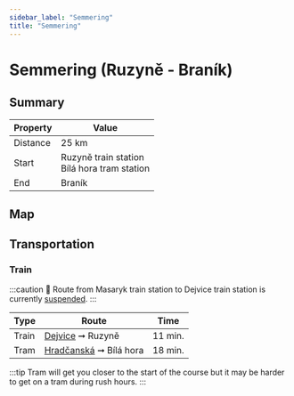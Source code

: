 ```yaml
---
sidebar_label: "Semmering"
title: "Semmering"
---
```


# Semmering (Ruzyně - Braník)

## Summary

| Property | Value |
| --- | --- |
| Distance | 25 km |
| Start | Ruzyně train station <br /> Bílá hora tram station |
| End | Braník |

## Map

<MapyCzEmbeddedPath id="kakohugejo"></MapyCzEmbeddedPath>

## Transportation

### Train

:::caution
🚧 Route from Masaryk train station to Dejvice train station is currently [suspended](https://www.cd.cz/jizdni-rad/omezeni-provozu/vyluka/14179/).
:::

| Type | Route | Time |
| --- | --- | --- |
| Train | [Dejvice](https://idos.idnes.cz/vlakyautobusymhdvse/spojeni/vysledky/?f=Praha-Dejvice&fc=100003&t=Praha-Ruzyn%C4%9B&tc=100003&direct=true&af=true&trt=150,151,152,153&fcs=3 "See timetable" ) ➞ Ruzyně | 11 min. |
| Tram | [Hradčanská](https://idos.idnes.cz/vlakyautobusymhdvse/spojeni/vysledky/?f=Hrad%C4%8Dansk%C3%A1&fc=301003&t=Praha,,B%C3%ADl%C3%A1%20Hora&tc=200003&direct=true "See timetable" ) ➞ Bílá hora | 18 min. |

:::tip
Tram will get you closer to the start of the course but it may be harder to get on a tram during rush hours.
:::

